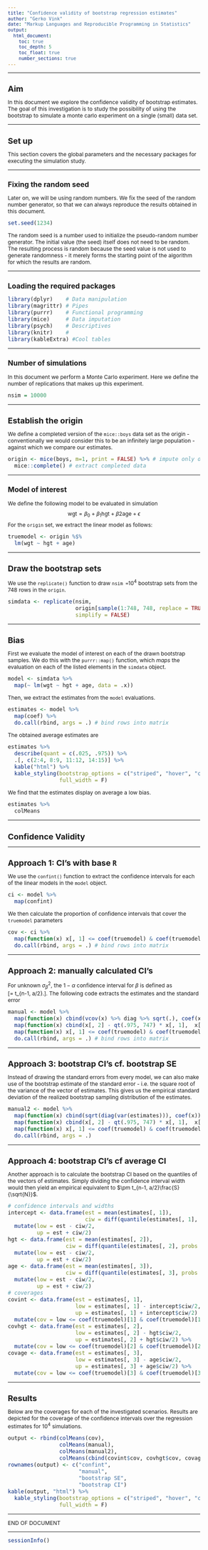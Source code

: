 ```yaml
---
title: "Confidence validity of bootstrap regression estimates"
author: "Gerko Vink"
date: "Markup Languages and Reproducible Programming in Statistics"
output: 
  html_document:
    toc: true
    toc_depth: 5
    toc_float: true
    number_sections: true
---
```


<style type="text/css">

body{ /* Normal  */
      font-size: 12px;
  }
td {  /* Table  */
  font-size: 12px;
}
h1.title {
  font-size: 20px;
  color: DarkBlue;
}
h1 { /* Header 1 */
  font-size: 18px;
}
h2 { /* Header 2 */
    font-size: 16px;
}
h3 { /* Header 3 */
  font-size: 14px;
}
code.r{ /* Code block */
    font-size: 12px;
}
pre { /* Code block - determines code spacing between lines */
    font-size: 12px;
}
</style>

---

# Aim
In this document we explore the confidence validity of bootstrap estimates. The goal of this investigation is to study the possibility of using the bootstrap to simulate a monte carlo experiment on a single (small) data set. 

---

# Set up
This section covers the global parameters and the necessary packages for executing the simulation study. 

---

## Fixing the random seed
Later on, we will be using random numbers. We fix the seed of the random number generator, so that we can always reproduce the results obtained in this document. 
```r
set.seed(1234)
```
The random seed is a number used to initialize the pseudo-random number generator. The initial value (the seed) itself does not need to be random. The resulting process is random because the seed value is not used to generate randomness - it merely forms the starting point of the algorithm for which the results are random.

---

## Loading the required packages
```r
library(dplyr)    # Data manipulation
library(magrittr) # Pipes
library(purrr)    # Functional programming
library(mice)     # Data imputation
library(psych)    # Descriptives
library(knitr)    # 
library(kableExtra) #Cool tables
```

---

## Number of simulations
In this document we perform a Monte Carlo experiment. Here we define the number of replications that makes up this experiment. 
```r
nsim = 10000
```

---

# Establish the origin
We define a completed version of the `mice::boys` data set as the origin - conventionally we would consider this to be an infinitely large population - against which we compare our estimates. 
```r
origin <- mice(boys, m=1, print = FALSE) %>% # impute only once
  mice::complete() # extract completed data
```

---

## Model of interest
We define the following model to be evaluated in simulation
$$\text{wgt} = \beta_0 + \beta_1\text{hgt} + \beta2\text{age} + \epsilon$$
For the `origin` set, we extract the linear model as follows:
```r
truemodel <- origin %$%
  lm(wgt ~ hgt + age)
```

---

# Draw the bootstrap sets
We use the `replicate()` function to draw `nsim =`$10^4$ bootstrap sets from the 748 rows in the `origin`.
```r
simdata <- replicate(nsim, 
                     origin[sample(1:748, 748, replace = TRUE), ], 
                     simplify = FALSE)
```

---

# Bias
First we evaluate the model of interest on each of the drawn bootstrap samples. We do this with the `purrr::map()` function, which *maps* the evaluation on each of the listed elements in the `simdata` object.
```r
model <- simdata %>% 
  map(~ lm(wgt ~ hgt + age, data = .x))
```
Then, we extract the estimates from the `model` evaluations.
```r
estimates <- model %>% 
  map(coef) %>% 
  do.call(rbind, args = .) # bind rows into matrix
```

The obtained average estimates are 
```r
estimates %>% 
  describe(quant = c(.025, .975)) %>%
  .[, c(2:4, 8:9, 11:12, 14:15)] %>%
  kable("html") %>%
  kable_styling(bootstrap_options = c("striped", "hover", "condensed"),
                full_width = F)
```

We find that the estimates display on average a low bias. 
```r
estimates %>% 
  colMeans
```


---

# Confidence Validity

---

# Approach 1: CI's with base `R`

We use the `confint()` function to extract the confidence intervals for each of the linear models in the `model` object. 
```r
ci <- model %>% 
  map(confint)

```
We then calculate the proportion of confidence intervals that cover the `truemodel` parameters
```r
cov <- ci %>% 
  map(function(x) x[, 1] <= coef(truemodel) & coef(truemodel) <= x[, 2]) %>%
  do.call(rbind, args = .) # bind rows into matrix
```

---

# Approach 2: manually calculated CI's
For unknown $\sigma^2_\beta$, the $1-\alpha$ confidence interval for $\beta$ is defined as  
\[\mu = \hat{\beta} \pm t_{n-1, a/2}\frac{S}{\sqrt{N}}.\]. The following code extracts the estimates and the standard error
```r
manual <- model %>% 
  map(function(x) cbind(vcov(x) %>% diag %>% sqrt(.), coef(x))) %>% # est and resp. vars
  map(function(x) cbind(x[, 2] - qt(.975, 747) * x[, 1],  x[, 2] + qt(.975, 747) * x[, 1])) %>%
  map(function(x) x[, 1] <= coef(truemodel) & coef(truemodel) <= x[, 2]) %>%
  do.call(rbind, args = .) # bind rows into matrix
```

---

# Approach 3: bootstrap CI's cf. bootstrap SE
Instead of drawing the standard errors from every model, we can also make use of the bootstrap estimate of the standard error - i.e. the square root of the variance of the vector of estimates. This gives us the empirical standard deviation of the realized bootstrap sampling distribution of the estimates. 
```r
manual2 <- model %>% 
  map(function(x) cbind(sqrt(diag(var(estimates))), coef(x))) %>% # sd of 
  map(function(x) cbind(x[, 2] - qt(.975, 747) * x[, 1],  x[, 2] + qt(.975, 747) * x[, 1])) %>%
  map(function(x) x[, 1] <= coef(truemodel) & coef(truemodel) <= x[, 2]) %>%
  do.call(rbind, args = .)
```

---

# Approach 4: bootstrap CI's cf average CI
Another approach is to calculate the bootstrap CI based on the quantiles of the vectors of estimates. Simply dividing the confidence interval width would then yield an empirical equivalent to $\pm t_{n-1, a/2}\frac{S}{\sqrt{N}}$. 
```r
# confidence intervals and widths
intercept <- data.frame(est = mean(estimates[, 1]), 
                        ciw = diff(quantile(estimates[, 1], probs = c(.025, .975)))) %>%
  mutate(low = est - ciw/2,
         up = est + ciw/2)
hgt <- data.frame(est = mean(estimates[, 2]), 
                  ciw = diff(quantile(estimates[, 2], probs = c(.025, .975)))) %>%
  mutate(low = est - ciw/2,
         up = est + ciw/2)
age <- data.frame(est = mean(estimates[, 3]), 
                  ciw = diff(quantile(estimates[, 3], probs = c(.025, .975)))) %>%
  mutate(low = est - ciw/2,
         up = est + ciw/2)
# coverages
covint <- data.frame(est = estimates[, 1], 
                     low = estimates[, 1] - intercept$ciw/2,
                     up = estimates[, 1] + intercept$ciw/2) %>%
  mutate(cov = low <= coef(truemodel)[1] & coef(truemodel)[1] <= up)
covhgt <- data.frame(est = estimates[, 2], 
                     low = estimates[, 2] - hgt$ciw/2,
                     up = estimates[, 2] + hgt$ciw/2) %>%
  mutate(cov = low <= coef(truemodel)[2] & coef(truemodel)[2] <= up)
covage <- data.frame(est = estimates[, 3], 
                     low = estimates[, 3] - age$ciw/2,
                     up = estimates[, 3] + age$ciw/2) %>%
  mutate(cov = low <= coef(truemodel)[3] & coef(truemodel)[3] <= up)
```

---

# Results
Below are the coverages for each of the investigated scenarios. Results are depicted for the coverage of the confidence intervals over the regression estimates for $10^4$ simulations.
```r
output <- rbind(colMeans(cov), 
                colMeans(manual), 
                colMeans(manual2), 
                colMeans(cbind(covint$cov, covhgt$cov, covage$cov)))
rownames(output) <- c("confint", 
                      "manual", 
                      "bootstrap SE", 
                      "bootstrap CI")
kable(output, "html") %>%
  kable_styling(bootstrap_options = c("striped", "hover", "condensed"),
                full_width = F)
```

---

END OF DOCUMENT

---

```r
sessionInfo()
```
